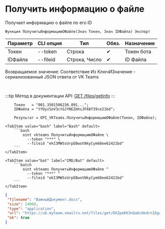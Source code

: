 ﻿---
sidebar_position: 3
description: Получить информацию о файле и другие функции для работы с VKTeams в Открытом пакете интеграций - бесплатной open-source библиотеке интеграций для 1С:Предприятие 8, OneScript и CLI
keywords: [1C, 1С, 1С:Предприятие, 1С:Предприятие 8.3, API, Интеграция, Сервисы, Обмен, OneScript, CLI, VKTeams]
---


# Получить информацию о файле
 Получает информацию о файле по его ID



`Функция ПолучитьИнформациюОФайле(Знач Токен, Знач IDФайла) Экспорт`

  | Параметр | CLI опция | Тип | Обяз. | Назначение |
  |-|-|-|-|-|
  | Токен | --token | Строка | &#x2714; | Токен бота |
  | IDФайла | --fileid | Строка, Число | &#x2714; | ID Файла |

  
  Возвращаемое значение:   Соответствие Из КлючИЗначение - сериализованный JSON ответа от VK Teams

<br/>

:::tip
Метод в документации API: [GET /files/getInfo](https://teams.vk.com/botapi/#/files/get_files_getInfo)
:::
<br/>


```bsl title="Пример использования для 1С:Предприятие/OneScript"
    Токен   = "001.3501506236.091...";
    IDФайла = "tYDyzSoV3ctGJYNEZmhsJF68f39ce21bd";

    Результат = OPI_VKTeams.ПолучитьИнформациюОФайле(Токен, IDФайла);
```
    

 <Tabs>
  
    <TabItem value="bash" label="Bash" default>
        ```bash
            oint vkteams ПолучитьИнформациюОФайле \
              --token "***" \
              --fileid "ekI3MWSsUrpEBwotNkyCym68ee62421bd"
        ```
    </TabItem>
  
    <TabItem value="bat" label="CMD/Bat" default>
        ```batch
            oint vkteams ПолучитьИнформациюОФайле ^
              --token "***" ^
              --fileid "ekI3MWSsUrpEBwotNkyCym68ee62421bd"
        ```
    </TabItem>
</Tabs>


```json title="Результат"
{
 "filename": "ВажныйДокумент.docx",
 "size": 24069,
 "type": "application",
 "url": "https://ub.myteam.vmailru.net/files/get/DXZpeKK3nQa6c0edrnI6gaadsxf29fx2JctUZy3Klafn_8Ty0ax4CgfknYAOJ2AFCfZKMnp88-Fx7Psa_E1kicsaITatN4_w5x_gO-liZV1Xj-TE7oNJAYNqumDyT-o47SJJkrb3-iqtX_eNe7jIlVsXW4f2x8yq7wHtsqG3F9GSkZ6qgKP_rkD-NiUHvarNU6ObcXmCP1e2zLkwLAdXveAEQKsg1tWHsXOikEjMNN6FoLVPYTZXcuVBCqxuFUhOop99Ic-dPpR-_FWD1PyhfTfFjZ9Gct8wAAdApLU6xjDCmb1efr5fEbxBbpAb1tccK54_1fj5o0AY5Ctt6ZfQCYsqovxR7YFvdMrV5eBlvcRMuN5eeXV_KaEuKSHStJ6OrfTvVdMWcXyq-hvuEphUMgsXW8L3iTfqtC9H-3kX_AXvkryB0lDxXyiazYElyDPCyg/%D0%92%D0%B0%D0%B6%D0%BD%D1%8B%D0%B9%D0%94%D0%BE%D0%BA%D1%83%D0%BC%D0%B5%D0%BD%D1%82.docx",
 "ok": true
}
```
